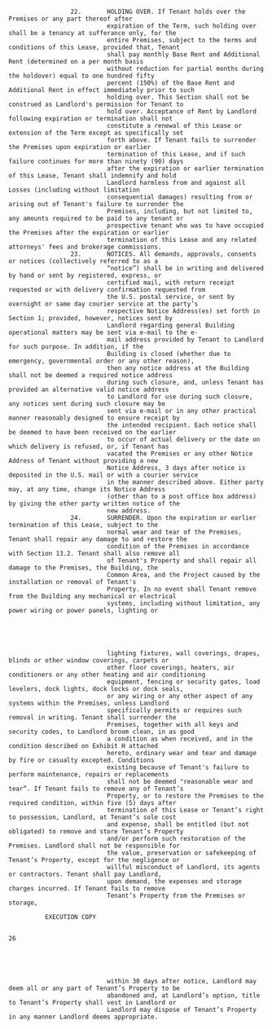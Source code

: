 
                     22.       HOLDING OVER. If Tenant holds over the Premises or any part thereof after
                               expiration of the Term, such holding over shall be a tenancy at sufferance only, for the
                               entire Premises, subject to the terms and conditions of this Lease, provided that, Tenant
                               shall pay monthly Base Rent and Additional Rent (determined on a per month basis
                               without reduction for partial months during the holdover) equal to one hundred fifty
                               percent (150%) of the Base Rent and Additional Rent in effect immediately prior to such
                               holding over. This Section shall not be construed as Landlord's permission for Tenant to
                               hold over. Acceptance of Rent by Landlord following expiration or termination shall not
                               constitute a renewal of this Lease or extension of the Term except as specifically set
                               forth above. If Tenant fails to surrender the Premises upon expiration or earlier
                               termination of this Lease, and if such failure continues for more than ninety (90) days
                               after the expiration or earlier termination of this Lease, Tenant shall indemnify and hold
                               Landlord harmless from and against all Losses (including without limitation
                               consequential damages) resulting from or arising out of Tenant's failure to surrender the
                               Premises, including, but not limited to, any amounts required to be paid to any tenant or
                               prospective tenant who was to have occupied the Premises after the expiration or earlier
                               termination of this Lease and any related attorneys' fees and brokerage commissions.
                     23.       NOTICES. All demands, approvals, consents or notices (collectively referred to as a
                               “notice”) shall be in writing and delivered by hand or sent by registered, express, or
                               certified mail, with return receipt requested or with delivery confirmation requested from
                               the U.S. postal service, or sent by overnight or same day courier service at the party’s
                               respective Notice Address(es) set forth in Section 1; provided, however, notices sent by
                               Landlord regarding general Building operational matters may be sent via e-mail to the e-
                               mail address provided by Tenant to Landlord for such purpose. In addition, if the
                               Building is closed (whether due to emergency, governmental order or any other reason),
                               then any notice address at the Building shall not be deemed a required notice address
                               during such closure, and, unless Tenant has provided an alternative valid notice address
                               to Landlord for use during such closure, any notices sent during such closure may be
                               sent via e-mail or in any other practical manner reasonably designed to ensure receipt by
                               the intended recipient. Each notice shall be deemed to have been received on the earlier
                               to occur of actual delivery or the date on which delivery is refused, or, if Tenant has
                               vacated the Premises or any other Notice Address of Tenant without providing a new
                               Notice Address, 3 days after notice is deposited in the U.S. mail or with a courier service
                               in the manner described above. Either party may, at any time, change its Notice Address
                               (other than to a post office box address) by giving the other party written notice of the
                               new address.
                     24.       SURRENDER. Upon the expiration or earlier termination of this Lease, subject to the
                               normal wear and tear of the Premises, Tenant shall repair any damage to and restore the
                               condition of the Premises in accordance with Section 13.2. Tenant shall also remove all
                               of Tenant's Property and shall repair all damage to the Premises, the Building, the
                               Common Area, and the Project caused by the installation or removal of Tenant's
                               Property. In no event shall Tenant remove from the Building any mechanical or electrical
                               systems, including without limitation, any power wiring or power panels, lighting or





                               lighting fixtures, wall coverings, drapes, blinds or other window coverings, carpets or
                               other floor coverings, heaters, air conditioners or any other heating and air conditioning
                               equipment, fencing or security gates, load levelers, dock lights, dock locks or dock seals,
                               or any wiring or any other aspect of any systems within the Premises, unless Landlord
                               specifically permits or requires such removal in writing. Tenant shall surrender the
                               Premises, together with all keys and security codes, to Landlord broom clean, in as good
                               a condition as when received, and in the condition described on Exhibit H attached
                               hereto, ordinary wear and tear and damage by fire or casualty excepted. Conditions
                               existing because of Tenant's failure to perform maintenance, repairs or replacements
                               shall not be deemed "reasonable wear and tear”. If Tenant fails to remove any of Tenant’s
                               Property, or to restore the Premises to the required condition, within five (5) days after
                               termination of this Lease or Tenant’s right to possession, Landlord, at Tenant’s sole cost
                               and expense, shall be entitled (but not obligated) to remove and store Tenant’s Property
                               and/or perform such restoration of the Premises. Landlord shall not be responsible for
                               the value, preservation or safekeeping of Tenant’s Property, except for the negligence or
                               willful misconduct of Landlord, its agents or contractors. Tenant shall pay Landlord,
                               upon demand, the expenses and storage charges incurred. If Tenant fails to remove
                               Tenant’s Property from the Premises or storage,

              EXECUTION COPY

                                                                            26





                               within 30 days after notice, Landlord may deem all or any part of Tenant’s Property to be
                               abandoned and, at Landlord’s option, title to Tenant’s Property shall vest in Landlord or
                               Landlord may dispose of Tenant’s Property in any manner Landlord deems appropriate.
